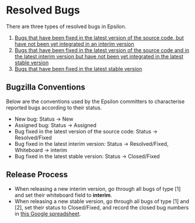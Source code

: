 =Resolved Bugs=
 
There are three types of resolved bugs in Epsilon.
# [[https://bugs.eclipse.org/bugs/buglist.cgi?query_format=advanced;field0-0-0=status_whiteboard;bug_status=RESOLVED;bug_status=VERIFIED;type0-0-0=notequals;value0-0-0=interim;product=epsilon|Bugs that have been fixed in the latest version of the source code, but have not been yet integrated in an interim version]]
# [[https://bugs.eclipse.org/bugs/buglist.cgi?query_format=advanced;field0-0-0=status_whiteboard;bug_status=RESOLVED;bug_status=VERIFIED;type0-0-0=equals;value0-0-0=interim;product=epsilon|Bugs that have been fixed in the latest version of the source code and in the latest interim version but have not been yet integrated in the latest stable version]]
# [[https://bugs.eclipse.org/bugs/buglist.cgi?product=epsilon&cmdtype=doit&order=Reuse+same+sort+as+last+time&bug_status=CLOSED|Bugs that have been fixed in the latest stable version]]

==Bugzilla Conventions==
 
Below are the conventions used by the Epsilon committers to characterise reported bugs according to their status.
 
* New bug: Status -> New
* Assigned bug: Status -> Assigned
* Bug fixed in the latest version of the source code: Status -> Resolved/Fixed
* Bug fixed in the latest interim version: Status -> Resolved/Fixed, Whiteboard -> interim
* Bug fixed in the latest stable version: Status -> Closed/Fixed
 
==Release Process==
* When releasing a new interim version, go through all bugs of type [1] and set their whiteboard field to '''interim'''.
* When releasing a new stable version, go through all bugs of type [1] and [2], set their status to Closed/Fixed, and record the closed bug numbers in [[https://docs.google.com/spreadsheet/ccc?key=0AhVF3EZ8Xel-dGU0SmJiWjlieExMMDVZeGZZNF9IaFE|this Google spreadsheet]].